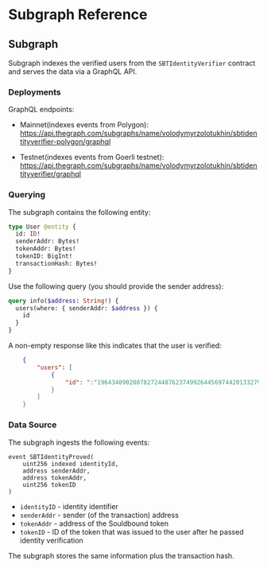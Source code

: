 # Subgraph Reference

## Subgraph

Subgraph indexes the verified users from the `SBTIdentityVerifier` contract and serves the data via a GraphQL API.

### Deployments

GraphQL endpoints:

- Mainnet(indexes events from Polygon): https://api.thegraph.com/subgraphs/name/volodymyrzolotukhin/sbtidentityverifier-polygon/graphql

- Testnet(indexes events from Goerli testnet): https://api.thegraph.com/subgraphs/name/volodymyrzolotukhin/sbtidentityverifier/graphql

### Querying

The subgraph contains the following entity:

```graphql
type User @entity {
  id: ID!
  senderAddr: Bytes!
  tokenAddr: Bytes!
  tokenID: BigInt!
  transactionHash: Bytes!
}
```

Use the following query (you should provide the sender address):

```graphql
query info($address: String!) {
  users(where: { senderAddr: $address }) {
    id
  }
}
```

A non-empty response like this indicates that the user is verified:

```json
    {
        "users": [
            {
                "id": ":"19643409028078272448762374992644569744201332795590556384983511405206634497"
            }
        ]
    }
```

### Data Source

The subgraph ingests the following events:

```solidity
event SBTIdentityProved(
    uint256 indexed identityId,
    address senderAddr,
    address tokenAddr,
    uint256 tokenID
)
```

- `identityID` - identity identifier
- `senderAddr` - sender (of the transaction) address
- `tokenAddr` - address of the Souldbound token
- `tokenID` - ID of the token that was issued to the user after he passed identity verification

The subgraph stores the same information plus the transaction hash.
